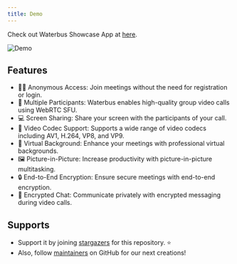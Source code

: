 ```yaml
---
title: Demo
---
```


Check out Waterbus Showcase App at [here](https://github.com/waterbustech/waterbus).

![Demo](https://github.com/waterbustech/.github/raw/main/profile/images/waterbus-app.gif?raw=true)

## Features

- 🕵🏻 Anonymous Access: Join meetings without the need for registration or login.
- 👥 Multiple Participants: Waterbus enables high-quality group video calls using WebRTC SFU.
- 💻 Screen Sharing: Share your screen with the participants of your call.
- 🎥 Video Codec Support: Supports a wide range of video codecs including AV1, H.264, VP8, and VP9.
- 🌌 Virtual Background: Enhance your meetings with professional virtual backgrounds.
- 🖼️ Picture-in-Picture: Increase productivity with picture-in-picture multitasking.
- 🔒 End-to-End Encryption: Ensure secure meetings with end-to-end encryption.
- 💬 Encrypted Chat: Communicate privately with encrypted messaging during video calls.

## Supports

- Support it by joining [stargazers](https://github.com/waterbustech/waterbus/stargazers) for this repository. ⭐
- Also, follow [maintainers](https://github.com/lambiengcode) on GitHub for our next creations!